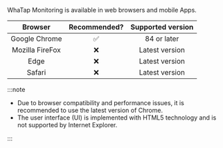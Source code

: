 WhaTap Monitoring is available in web browsers and mobile Apps.

<div class='c3-3'>

|     Browser     |           Recommended?          | Supported version |
| :-------------: | :-----------------------------: | :---------------: |
|  Google Chrome  | <span class='emoji-ok'>✅</span> |    84 or later    |
| Mozilla FireFox | <span class='emoji-no'>❌</span> |   Latest version  |
|       Edge      | <span class='emoji-no'>❌</span> |   Latest version  |
|      Safari     | <span class='emoji-no'>❌</span> |   Latest version  |

</div>

:::note

-   Due to browser compatibility and performance issues, it is recommended to use the latest version of Chrome.
-   The user interface (UI) is implemented with HTML5 technology and is not supported by Internet Explorer.

:::
